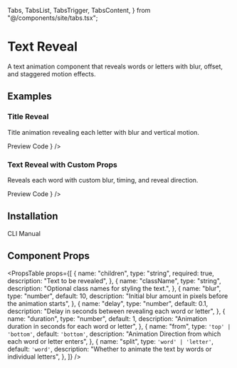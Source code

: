   Tabs,
  TabsList,
  TabsTrigger,
  TabsContent,
} from "@/components/site/tabs.tsx";


# Text Reveal

A text animation component that reveals words or letters with blur, offset, and staggered motion effects.

## Examples

### Title Reveal

Title animation revealing each letter with blur and vertical motion.

<Tabs defaultValue="preview" className="">
  <TabsList>
    <TabsTrigger value="preview">Preview</TabsTrigger>
    <TabsTrigger value="code">Code</TabsTrigger>
  </TabsList>
  <TabsContent value="preview">
    <ComponentRenderer reTrigger component={<TextRevealLetters />} />
  </TabsContent>
  <TabsContent value="code">
    <CodeBlock filePath="src/app/docs/text-reveal/text-reveal-letters.tsx" />
  </TabsContent>
</Tabs>

### Text Reveal with Custom Props

Reveals each word with custom blur, timing, and reveal direction.

<Tabs defaultValue="preview" className="">
  <TabsList>
    <TabsTrigger value="preview">Preview</TabsTrigger>
    <TabsTrigger value="code">Code</TabsTrigger>
  </TabsList>
  <TabsContent value="preview">
    <ComponentRenderer reTrigger component={<TextRevealWords />} />
  </TabsContent>
  <TabsContent value="code">
    <CodeBlock filePath="src/app/docs/text-reveal/text-reveal-words.tsx" />
  </TabsContent>
</Tabs>

## Installation

<Tabs defaultValue="cli" className="">
  <TabsList>
    <TabsTrigger value="cli">CLI</TabsTrigger>
    <TabsTrigger value="manual">Manual</TabsTrigger>
  </TabsList>
  <TabsContent value="cli">
    <Cli command={`add "https://ui.rechesoares.com/registry/text-reveal.json"`} />
  </TabsContent>

  <TabsContent value="manual">
    <CodeBlock filePath="src/components/core/text-reveal.tsx" />
  </TabsContent>
</Tabs>

## Component Props

<PropsTable
  props={[
    {
      name: "children",
      type: "string",
      required: true,
      description: "Text to be revealed",
    },
    {
      name: "className",
      type: "string",
      description: "Optional class names for styling the text.",
    },
    {
      name: "blur",
      type: "number",
      default: 10,
      description: "Initial blur amount in pixels before the animation starts",
    },
    {
      name: "delay",
      type: "number",
      default: 0.1,
      description: "Delay in seconds between revealing each word or letter",
    },
    {
      name: "duration",
      type: "number",
      default: 1,
      description: "Animation duration in seconds for each word or letter",
    },
    {
      name: "from",
      type: `'top' | 'bottom'`,
      default: `'bottom'`,
      description: "Animation Direction from which each word or letter enters",
    },
    {
      name: "split",
      type: `'word' | 'letter'`,
      default: `'word'`,
      description: "Whether to animate the text by words or individual letters",
    },
  ]}
/>
